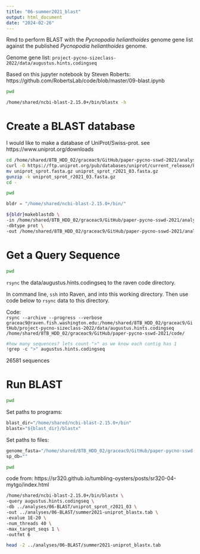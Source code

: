 ```yaml
---
title: "06-summer2021_blast"
output: html_document
date: "2024-02-26"
---
```

Rmd to perform BLAST with the _Pycnopodia helianthoides_ genome gene list against the published _Pycnopodia helianthoides_ genome. 

Genome gene list: `project-pycno-sizeclass-2022/data/augustus.hints.codingseq`

Based on this jupyter notebook by Steven Roberts: https://github.com/RobertsLab/code/blob/master/09-blast.ipynb 

```bash
pwd
```

```bash
/home/shared/ncbi-blast-2.15.0+/bin/blastx -h
```


# Create a BLAST database
I would like to make a database of UniProt/Swiss-prot. see https://www.uniprot.org/downloads 

```bash
cd /home/shared/8TB_HDD_02/graceac9/GitHub/paper-pycno-sswd-2021/analyses/06-BLAST
curl -O https://ftp.uniprot.org/pub/databases/uniprot/current_release/knowledgebase/complete/uniprot_sprot.fasta.gz
mv uniprot_sprot.fasta.gz uniprot_sprot_r2021_03.fasta.gz
gunzip -k uniprot_sprot_r2021_03.fasta.gz
cd -
```

```bash
pwd
```

```python
bldr = "/home/shared/ncbi-blast-2.15.0+/bin/"
```

```bash
${bldr}makeblastdb \
-in /home/shared/8TB_HDD_02/graceac9/GitHub/paper-pycno-sswd-2021/analyses/06-BLAST/uniprot_sprot_r2021_03.fasta \
-dbtype prot \
-out /home/shared/8TB_HDD_02/graceac9/GitHub/paper-pycno-sswd-2021/analyses/06-BLAST/uniprot_sprot_r2021_03
```

# Get a Query Sequence
```bash
pwd
```

`rsync` the data/augustus.hints.codingseq to the raven code directory. 

In command line, `ssh` into Raven, and into this working directory. Then use code below to `rsync` data to this directory.

Code:    
`rsync --archive --progress --verbose graceac9@raven.fish.washington.edu:/home/shared/8TB_HDD_02/graceac9/GitHub/project-pycno-sizeclass-2022/data/augustus.hints.codingseq /home/shared/8TB_HDD_02/graceac9/GitHub/paper-pycno-sswd-2021/code/`


```python
#how many sequences? lets count ">" as we know each contig has 1
!grep -c ">" augustus.hints.codingseq
```
26581 sequences 

# Run BLAST

```bash
pwd
```


Set paths to programs:
```python
blast_dir="/home/shared/ncbi-blast-2.15.0+/bin"
blastx="${blast_dir}/blastx"
```

Set paths to files:
```python
genome_fasta="/home/shared/8TB_HDD_02/graceac9/GitHub/paper-pycno-sswd-2021/code/augustus.hints.codingseq"
sp_db=""
```

```bash
pwd
```

code from: https://sr320.github.io/tumbling-oysters/posts/sr320-04-mytgo/index.html 

```bash
/home/shared/ncbi-blast-2.15.0+/bin/blastx \
-query augustus.hints.codingseq \
-db ../analyses/06-BLAST/uniprot_sprot_r2021_03 \
-out ../analyses/06-BLAST/summer2021-uniprot_blastx.tab \
-evalue 1E-20 \
-num_threads 40 \
-max_target_seqs 1 \
-outfmt 6
```

```bash
head -2 ../analyses/06-BLAST/summer2021-uniprot_blastx.tab
```